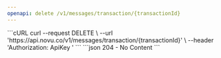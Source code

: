 ```yaml
---
openapi: delete /v1/messages/transaction/{transactionId}
---
```



<ApikeyWarning />

<RequestExample>
```cURL
curl --request DELETE \
--url 'https://api.novu.co/v1/messages/transaction/{transactionId}' \
--header 'Authorization: ApiKey <NOVU_API_KEY>'
```

</RequestExample>

<ResponseExample>
```json
204 - No Content
```

</ResponseExample>